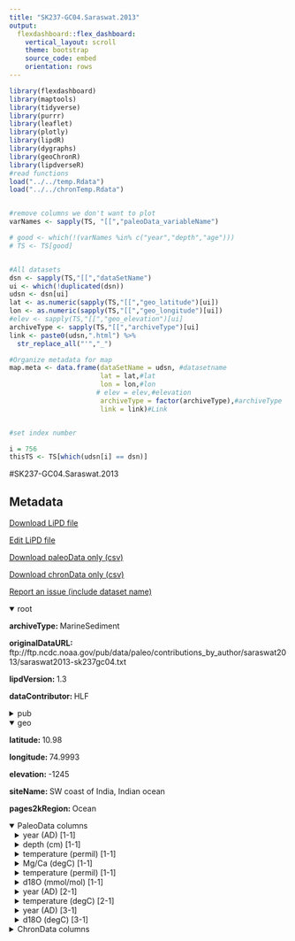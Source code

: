 ```yaml
---
title: "SK237-GC04.Saraswat.2013"
output: 
  flexdashboard::flex_dashboard:
    vertical_layout: scroll
    theme: bootstrap
    source_code: embed
    orientation: rows
---
```


```r
library(flexdashboard)
library(maptools)
library(tidyverse)
library(purrr)
library(leaflet)
library(plotly)
library(lipdR)
library(dygraphs)
library(geoChronR)
library(lipdverseR)
#read functions
load("../../temp.Rdata")
load("../../chronTemp.Rdata")


#remove columns we don't want to plot
varNames <- sapply(TS, "[[","paleoData_variableName")

# good <- which(!(varNames %in% c("year","depth","age")))
# TS <- TS[good]


#All datasets
dsn <- sapply(TS,"[[","dataSetName")
ui <- which(!duplicated(dsn))
udsn <- dsn[ui]
lat <- as.numeric(sapply(TS,"[[","geo_latitude")[ui])
lon <- as.numeric(sapply(TS,"[[","geo_longitude")[ui])
#elev <- sapply(TS,"[[","geo_elevation")[ui]
archiveType <- sapply(TS,"[[","archiveType")[ui]
link <- paste0(udsn,".html") %>% 
  str_replace_all("'","_")

#Organize metadata for map
map.meta <- data.frame(dataSetName = udsn, #datasetname
                       lat = lat,#lat
                       lon = lon,#lon
                      # elev = elev,#elevation
                       archiveType = factor(archiveType),#archiveType
                       link = link)#Link


#set index number

i = 756
thisTS <- TS[which(udsn[i] == dsn)]
```
#SK237-GC04.Saraswat.2013

Metadata {.sidebar}
-------------------------------------
[Download LiPD file](SK237-GC04.Saraswat.2013.lpd)
            

[Edit LiPD file](http://lipd.net/playground?source=http://lipdverse.org/globalHolocene/0_25_5/SK237-GC04.Saraswat.2013.lpd)
            

[Download paleoData only (csv)](SK237-GC04.Saraswat.2013.csv)
            

[Download chronData only (csv)](SK237-GC04.Saraswat.2013-chron.csv)
            

[Report an issue (include dataset name)](https://github.com/nickmckay/LiPDverse/issues)

<details open style="margin-left: 0px">
<summary>root</summary>
<p style="margin-left: 0px"><strong>archiveType: </strong>MarineSediment
<p style="margin-left: 0px"><strong>originalDataURL: </strong>ftp://ftp.ncdc.noaa.gov/pub/data/paleo/contributions_by_author/saraswat2013/saraswat2013-sk237gc04.txt
<p style="margin-left: 0px"><strong>lipdVersion: </strong>1.3
<p style="margin-left: 0px"><strong>dataContributor: </strong>HLF
</details>
<details>
<summary>pub</summary>
<details style="margin-left: 10px">
<summary>pub1</summary>
<p style="margin-left: 10px"><strong>author: </strong>list(list(name = "Saraswat, Rajeev"), list(name = "Lea, David W."), list(name = "Nigam, Rajiv"), list(name = "Mackensen, Andreas"), list(name = "Naik, Dinesh K."))
<p style="margin-left: 10px"><strong>citeKey: </strong>saraswat2013deglaciation
<p style="margin-left: 10px"><strong>journal: </strong>Earth and Planetary Science Letters
<p style="margin-left: 10px"><strong>volume: </strong>375
<p style="margin-left: 10px"><strong>pages: </strong>166-175
<p style="margin-left: 10px"><strong>title: </strong>Deglaciation in the tropical Indian Ocean driven by interplay between the regional monsoon and global teleconnections
</details>
<details style="margin-left: 10px">
<summary>pub2</summary>
<p style="margin-left: 10px"><strong>author: </strong>list(list(name = NA))
<p style="margin-left: 10px"><strong>citeKey: </strong>saraswat2014o2klrDataCitation
<p style="margin-left: 10px"><strong>title: </strong>O2kLR-SWCoastOfIndia.Saraswat.2013
</details>
</details>
<details open style="margin-left: 0px">
<summary>geo</summary>
<p style="margin-left: 0px"><strong>latitude: </strong>10.98
<p style="margin-left: 0px"><strong>longitude: </strong>74.9993
<p style="margin-left: 0px"><strong>elevation: </strong>-1245
<p style="margin-left: 0px"><strong>siteName: </strong>SW coast of India, Indian ocean
<p style="margin-left: 0px"><strong>pages2kRegion: </strong>Ocean
</details>
<details open>
<summary>PaleoData columns</summary>
<details style="margin-left: 10px">
<summary>year (AD) [1-1]</summary>
<p style="margin-left: 10px"><strong>TSid: </strong>MAT63674e7a05
<p style="margin-left: 10px"><strong>variableName: </strong>year
<p style="margin-left: 10px"><strong>units: </strong>AD
<p style="margin-left: 10px"><strong>description: </strong>Year AD
</details>
<details style="margin-left: 10px">
<summary>depth (cm) [1-1]</summary>
<p style="margin-left: 10px"><strong>TSid: </strong>MAT551d02c7f8
<p style="margin-left: 10px"><strong>variableName: </strong>depth
<p style="margin-left: 10px"><strong>units: </strong>cm
<p style="margin-left: 10px"><strong>description: </strong>depth
</details>
<details style="margin-left: 10px">
<summary>temperature (permil) [1-1]</summary>
<p style="margin-left: 10px"><strong>TSid: </strong>MS13RSAS01b
<p style="margin-left: 10px"><strong>variableName: </strong>temperature
<p style="margin-left: 10px"><strong>units: </strong>permil
<p style="margin-left: 10px"><strong>description: </strong>inferred seawater
<p style="margin-left: 10px"><strong>useInGlobalTemperatureAnalysis: </strong>FALSE
<details>
<summary>interpretation</summary>
<details style="margin-left: 20px">
<summary>1</summary>
<p style="margin-left: 20px"><strong>basis: </strong>NaN
<p style="margin-left: 20px"><strong>direction: </strong>negative
<p style="margin-left: 20px"><strong>interpDirection: </strong>increase
<p style="margin-left: 20px"><strong>scope: </strong>climate
<p style="margin-left: 20px"><strong>seasonality: </strong>NaN
<p style="margin-left: 20px"><strong>variable: </strong>salinity
<p style="margin-left: 20px"><strong>variableDetail: </strong>sea@surface
</details>
<details style="margin-left: 20px">
<summary>2</summary>
<p style="margin-left: 20px"><strong>coefficient: </strong>NaN
<p style="margin-left: 20px"><strong>direction: </strong>positive
<p style="margin-left: 20px"><strong>equilibriumEvidence: </strong>NaN
<p style="margin-left: 20px"><strong>fraction: </strong>NaN
<p style="margin-left: 20px"><strong>inferredMaterial: </strong>seawater
<p style="margin-left: 20px"><strong>integrationTime: </strong>NaN
<p style="margin-left: 20px"><strong>integrationTimeBasis: </strong>NaN
<p style="margin-left: 20px"><strong>integrationTimeUncertainty: </strong>NaN
<p style="margin-left: 20px"><strong>integrationTimeUncertaintyType: </strong>NaN
<p style="margin-left: 20px"><strong>integrationTimeUnits: </strong>NaN
<p style="margin-left: 20px"><strong>mathematicalRelation: </strong>linear
<p style="margin-left: 20px"><strong>rank: </strong>NA
<p style="margin-left: 20px"><strong>scope: </strong>isotope
<p style="margin-left: 20px"><strong>seasonality: </strong>not applicable (always)
<p style="margin-left: 20px"><strong>variable: </strong>Salinity
</details>
<details style="margin-left: 20px">
<summary>3</summary>
<p style="margin-left: 20px"><strong>coefficient: </strong>NA
<p style="margin-left: 20px"><strong>fraction: </strong>NA
<p style="margin-left: 20px"><strong>rank: </strong>NA
<p style="margin-left: 20px"><strong>scope: </strong>isotope
</details>
<details style="margin-left: 20px">
<summary>4</summary>
<p style="margin-left: 20px"><strong>coefficient: </strong>NA
<p style="margin-left: 20px"><strong>fraction: </strong>NA
<p style="margin-left: 20px"><strong>rank: </strong>NA
<p style="margin-left: 20px"><strong>scope: </strong>isotope
</details>
</details>
</details>
<details style="margin-left: 10px">
<summary>Mg/Ca (degC) [1-1]</summary>
<p style="margin-left: 10px"><strong>TSid: </strong>O2kLR_118q
<p style="margin-left: 10px"><strong>variableName: </strong>Mg/Ca
<p style="margin-left: 10px"><strong>units: </strong>degC
<p style="margin-left: 10px"><strong>useInGlobalTemperatureAnalysis: </strong>FALSE
<details>
<summary>interpretation</summary>
<details style="margin-left: 20px">
<summary>1</summary>
<p style="margin-left: 20px"><strong>direction: </strong>positive
<p style="margin-left: 20px"><strong>scope: </strong>climate
<p style="margin-left: 20px"><strong>variable: </strong>T
</details>
<details style="margin-left: 20px">
<summary>2</summary>
<p style="margin-left: 20px"><strong>coefficient: </strong>NA
<p style="margin-left: 20px"><strong>fraction: </strong>NA
<p style="margin-left: 20px"><strong>rank: </strong>NA
<p style="margin-left: 20px"><strong>scope: </strong>isotope
</details>
<details style="margin-left: 20px">
<summary>3</summary>
<p style="margin-left: 20px"><strong>coefficient: </strong>NA
<p style="margin-left: 20px"><strong>fraction: </strong>NA
<p style="margin-left: 20px"><strong>rank: </strong>NA
<p style="margin-left: 20px"><strong>scope: </strong>isotope
</details>
<details style="margin-left: 20px">
<summary>4</summary>
<p style="margin-left: 20px"><strong>coefficient: </strong>NA
<p style="margin-left: 20px"><strong>fraction: </strong>NA
<p style="margin-left: 20px"><strong>rank: </strong>NA
<p style="margin-left: 20px"><strong>scope: </strong>isotope
</details>
</details>
</details>
<details style="margin-left: 10px">
<summary>temperature (permil) [1-1]</summary>
<p style="margin-left: 10px"><strong>TSid: </strong>MS13RSAS01a
<p style="margin-left: 10px"><strong>variableName: </strong>temperature
<p style="margin-left: 10px"><strong>units: </strong>permil
<p style="margin-left: 10px"><strong>description: </strong>carbonate
<p style="margin-left: 10px"><strong>useInGlobalTemperatureAnalysis: </strong>FALSE
<details>
<summary>interpretation</summary>
<details style="margin-left: 20px">
<summary>1</summary>
<p style="margin-left: 20px"><strong>basis: </strong>NaN
<p style="margin-left: 20px"><strong>interpDirection: </strong>decrease/increase
<p style="margin-left: 20px"><strong>scope: </strong>climate
<p style="margin-left: 20px"><strong>seasonality: </strong>NaN
<p style="margin-left: 20px"><strong>variable: </strong>temperature/salinity
<p style="margin-left: 20px"><strong>variableDetail: </strong>sea@surface
</details>
<details style="margin-left: 20px">
<summary>2</summary>
<p style="margin-left: 20px"><strong>basis: </strong>Urey, H. C. 1948. Oxygen isotopes in nature and in the laboratory. Science, 108:489?496.
<p style="margin-left: 20px"><strong>coefficient: </strong>NaN
<p style="margin-left: 20px"><strong>direction: </strong>decrease
<p style="margin-left: 20px"><strong>equilibriumEvidence: </strong>NaN
<p style="margin-left: 20px"><strong>fraction: </strong>NaN
<p style="margin-left: 20px"><strong>inferredMaterial: </strong>seawater
<p style="margin-left: 20px"><strong>integrationTime: </strong>NaN
<p style="margin-left: 20px"><strong>integrationTimeBasis: </strong>NaN
<p style="margin-left: 20px"><strong>integrationTimeUncertainty: </strong>NaN
<p style="margin-left: 20px"><strong>integrationTimeUncertaintyType: </strong>NaN
<p style="margin-left: 20px"><strong>integrationTimeUnits: </strong>NaN
<p style="margin-left: 20px"><strong>mathematicalRelation: </strong>non-linear
<p style="margin-left: 20px"><strong>scope: </strong>isotope
<p style="margin-left: 20px"><strong>seasonality: </strong>not applicable (always)
<p style="margin-left: 20px"><strong>variable: </strong>Temperature_water
</details>
<details style="margin-left: 20px">
<summary>3</summary>
<p style="margin-left: 20px"><strong>basis: </strong>Urey, H. C. 1948. Oxygen isotopes in nature and in the laboratory. Science, 108:489?496.
<p style="margin-left: 20px"><strong>coefficient: </strong>NaN
<p style="margin-left: 20px"><strong>direction: </strong>decrease
<p style="margin-left: 20px"><strong>equilibriumEvidence: </strong>NaN
<p style="margin-left: 20px"><strong>fraction: </strong>NaN
<p style="margin-left: 20px"><strong>inferredMaterial: </strong>calcite; sea surface water
<p style="margin-left: 20px"><strong>integrationTime: </strong>NaN
<p style="margin-left: 20px"><strong>integrationTimeBasis: </strong>NaN
<p style="margin-left: 20px"><strong>integrationTimeUncertainty: </strong>NaN
<p style="margin-left: 20px"><strong>integrationTimeUncertaintyType: </strong>NaN
<p style="margin-left: 20px"><strong>integrationTimeUnits: </strong>NaN
<p style="margin-left: 20px"><strong>mathematicalRelation: </strong>non-linear
<p style="margin-left: 20px"><strong>scope: </strong>isotope
<p style="margin-left: 20px"><strong>seasonality: </strong>not applicable (always)
<p style="margin-left: 20px"><strong>variable: </strong>seawater_isotope
</details>
<details style="margin-left: 20px">
<summary>4</summary>
<p style="margin-left: 20px"><strong>basis: </strong>Spero, H.J., Bijma, J., Lea, D.W., Bemis, B.E., 1997. Effect of seawater carbonate concentration on foraminiferal carbon and oxygen isotopes. Nature 390, 497-500.
<p style="margin-left: 20px"><strong>coefficient: </strong>NaN
<p style="margin-left: 20px"><strong>direction: </strong>negative
<p style="margin-left: 20px"><strong>equilibriumEvidence: </strong>NaN
<p style="margin-left: 20px"><strong>fraction: </strong>NaN
<p style="margin-left: 20px"><strong>inferredMaterial: </strong>calcite; sea surface water
<p style="margin-left: 20px"><strong>integrationTime: </strong>NaN
<p style="margin-left: 20px"><strong>integrationTimeBasis: </strong>NaN
<p style="margin-left: 20px"><strong>integrationTimeUncertainty: </strong>NaN
<p style="margin-left: 20px"><strong>integrationTimeUncertaintyType: </strong>NaN
<p style="margin-left: 20px"><strong>integrationTimeUnits: </strong>NaN
<p style="margin-left: 20px"><strong>mathematicalRelation: </strong>linear
<p style="margin-left: 20px"><strong>scope: </strong>isotope
<p style="margin-left: 20px"><strong>seasonality: </strong>not applicable (always)
<p style="margin-left: 20px"><strong>variable: </strong>Carbonate_ion_concentration
</details>
</details>
</details>
<details style="margin-left: 10px">
<summary>d18O (mmol/mol) [1-1]</summary>
<p style="margin-left: 10px"><strong>TSid: </strong>LPDc1accbf5t
<p style="margin-left: 10px"><strong>variableName: </strong>d18O
<p style="margin-left: 10px"><strong>units: </strong>mmol/mol
<p style="margin-left: 10px"><strong>description: </strong>Mg/Ca of foraminiferal calcite
<p style="margin-left: 10px"><strong>useInGlobalTemperatureAnalysis: </strong>FALSE
<details>
<summary>interpretation</summary>
<details style="margin-left: 20px">
<summary>1</summary>
<p style="margin-left: 20px"><strong>coefficient: </strong>NA
<p style="margin-left: 20px"><strong>fraction: </strong>NA
<p style="margin-left: 20px"><strong>rank: </strong>NA
<p style="margin-left: 20px"><strong>scope: </strong>isotope
</details>
<details style="margin-left: 20px">
<summary>2</summary>
<p style="margin-left: 20px"><strong>coefficient: </strong>NA
<p style="margin-left: 20px"><strong>fraction: </strong>NA
<p style="margin-left: 20px"><strong>rank: </strong>NA
<p style="margin-left: 20px"><strong>scope: </strong>isotope
</details>
<details style="margin-left: 20px">
<summary>3</summary>
<p style="margin-left: 20px"><strong>coefficient: </strong>NA
<p style="margin-left: 20px"><strong>fraction: </strong>NA
<p style="margin-left: 20px"><strong>rank: </strong>NA
<p style="margin-left: 20px"><strong>scope: </strong>isotope
</details>
</details>
</details>
<details style="margin-left: 10px">
<summary>year (AD) [2-1]</summary>
<p style="margin-left: 10px"><strong>TSid: </strong>MATff75ed4ec7
<p style="margin-left: 10px"><strong>variableName: </strong>year
<p style="margin-left: 10px"><strong>units: </strong>AD
<p style="margin-left: 10px"><strong>description: </strong>Year AD
</details>
<details style="margin-left: 10px">
<summary>temperature (degC) [2-1]</summary>
<p style="margin-left: 10px"><strong>TSid: </strong>O2kLR_118
<p style="margin-left: 10px"><strong>variableName: </strong>temperature
<p style="margin-left: 10px"><strong>units: </strong>degC
<p style="margin-left: 10px"><strong>description: </strong>inferred sea-surface temperature
<p style="margin-left: 10px"><strong>useInGlobalTemperatureAnalysis: </strong>TRUE
<details>
<summary>interpretation</summary>
<details style="margin-left: 20px">
<summary>1</summary>
<p style="margin-left: 20px"><strong>basis: </strong>Mg/Ca calibration to SST
<p style="margin-left: 20px"><strong>direction: </strong>negative
<p style="margin-left: 20px"><strong>interpDirection: </strong>increase
<p style="margin-left: 20px"><strong>scope: </strong>climate
<p style="margin-left: 20px"><strong>seasonality: </strong>1 2 3 4 5 6 7 8 9 10 11 12
<p style="margin-left: 20px"><strong>variable: </strong>T
<p style="margin-left: 20px"><strong>variableDetail: </strong>sea@surface
</details>
<details style="margin-left: 20px">
<summary>2</summary>
<p style="margin-left: 20px"><strong>coefficient: </strong>NA
<p style="margin-left: 20px"><strong>fraction: </strong>NA
<p style="margin-left: 20px"><strong>rank: </strong>NA
<p style="margin-left: 20px"><strong>scope: </strong>isotope
</details>
<details style="margin-left: 20px">
<summary>3</summary>
<p style="margin-left: 20px"><strong>coefficient: </strong>NA
<p style="margin-left: 20px"><strong>fraction: </strong>NA
<p style="margin-left: 20px"><strong>rank: </strong>NA
<p style="margin-left: 20px"><strong>scope: </strong>isotope
</details>
<details style="margin-left: 20px">
<summary>4</summary>
<p style="margin-left: 20px"><strong>coefficient: </strong>NA
<p style="margin-left: 20px"><strong>fraction: </strong>NA
<p style="margin-left: 20px"><strong>rank: </strong>NA
<p style="margin-left: 20px"><strong>scope: </strong>isotope
</details>
</details>
</details>
<details style="margin-left: 10px">
<summary>year (AD) [3-1]</summary>
<p style="margin-left: 10px"><strong>TSid: </strong>MATc670f8ea71
<p style="margin-left: 10px"><strong>variableName: </strong>year
<p style="margin-left: 10px"><strong>units: </strong>AD
<p style="margin-left: 10px"><strong>description: </strong>Year AD
</details>
<details style="margin-left: 10px">
<summary>d18O (degC) [3-1]</summary>
<p style="margin-left: 10px"><strong>TSid: </strong>O2kLR_120
<p style="margin-left: 10px"><strong>variableName: </strong>d18O
<p style="margin-left: 10px"><strong>units: </strong>degC
<p style="margin-left: 10px"><strong>description: </strong>inferred sea-surface temperature
<p style="margin-left: 10px"><strong>useInGlobalTemperatureAnalysis: </strong>FALSE
<details>
<summary>interpretation</summary>
<details style="margin-left: 20px">
<summary>1</summary>
<p style="margin-left: 20px"><strong>basis: </strong>Mg/Ca calibration to SST
<p style="margin-left: 20px"><strong>direction: </strong>negative
<p style="margin-left: 20px"><strong>interpDirection: </strong>increase
<p style="margin-left: 20px"><strong>scope: </strong>climate
<p style="margin-left: 20px"><strong>seasonality: </strong>1 2 3 4 5 6 7 8 9 10 11 12
<p style="margin-left: 20px"><strong>variable: </strong>T
<p style="margin-left: 20px"><strong>variableDetail: </strong>sea@surface
</details>
<details style="margin-left: 20px">
<summary>2</summary>
<p style="margin-left: 20px"><strong>coefficient: </strong>NA
<p style="margin-left: 20px"><strong>fraction: </strong>NA
<p style="margin-left: 20px"><strong>rank: </strong>NA
<p style="margin-left: 20px"><strong>scope: </strong>isotope
</details>
<details style="margin-left: 20px">
<summary>3</summary>
<p style="margin-left: 20px"><strong>coefficient: </strong>NA
<p style="margin-left: 20px"><strong>fraction: </strong>NA
<p style="margin-left: 20px"><strong>rank: </strong>NA
<p style="margin-left: 20px"><strong>scope: </strong>isotope
</details>
<details style="margin-left: 20px">
<summary>4</summary>
<p style="margin-left: 20px"><strong>coefficient: </strong>NA
<p style="margin-left: 20px"><strong>fraction: </strong>NA
<p style="margin-left: 20px"><strong>rank: </strong>NA
<p style="margin-left: 20px"><strong>scope: </strong>isotope
</details>
</details>
</details>
<details>
<summary>ChronData columns</summary>
<details style="margin-left: 10px">
<summary>depth (cm)</summary>
<p style="margin-left: 10px"><strong>TSid: </strong>chron1
<p style="margin-left: 10px"><strong>variableName: </strong>depth
<p style="margin-left: 10px"><strong>units: </strong>cm
<p style="margin-left: 10px"><strong>description: </strong>mid-point depth
</details>
<details style="margin-left: 10px">
<summary>age (yr BP)</summary>
<p style="margin-left: 10px"><strong>TSid: </strong>chron15
<p style="margin-left: 10px"><strong>variableName: </strong>age
<p style="margin-left: 10px"><strong>units: </strong>yr BP
<p style="margin-left: 10px"><strong>description: </strong>years before 1950 (calibrated age, or ages that dont need calibration)
</details>
<details style="margin-left: 10px">
<summary>age14C (yr14C BP)</summary>
<p style="margin-left: 10px"><strong>TSid: </strong>chron2
<p style="margin-left: 10px"><strong>variableName: </strong>age14C
<p style="margin-left: 10px"><strong>units: </strong>yr14C BP
<p style="margin-left: 10px"><strong>description: </strong>14C years before 1950
</details>
<details style="margin-left: 10px">
<summary>age14Cuncertainty (yr14C BP)</summary>
<p style="margin-left: 10px"><strong>TSid: </strong>chron3
<p style="margin-left: 10px"><strong>variableName: </strong>age14Cuncertainty
<p style="margin-left: 10px"><strong>units: </strong>yr14C BP
<p style="margin-left: 10px"><strong>description: </strong>14C years uncertainty
</details>
<details style="margin-left: 10px">
<summary>fractionModern (unitless)</summary>
<p style="margin-left: 10px"><strong>TSid: </strong>chron4
<p style="margin-left: 10px"><strong>variableName: </strong>fractionModern
<p style="margin-left: 10px"><strong>units: </strong>unitless
<p style="margin-left: 10px"><strong>description: </strong>fraction of modern 14C activity
</details>
<details style="margin-left: 10px">
<summary>fractionModernUncertainty (unitless)</summary>
<p style="margin-left: 10px"><strong>TSid: </strong>chron5
<p style="margin-left: 10px"><strong>variableName: </strong>fractionModernUncertainty
<p style="margin-left: 10px"><strong>units: </strong>unitless
<p style="margin-left: 10px"><strong>description: </strong>fraction of modern 14C activity uncertainty
</details>
<details style="margin-left: 10px">
<summary>delta13C (permil)</summary>
<p style="margin-left: 10px"><strong>TSid: </strong>chron6
<p style="margin-left: 10px"><strong>variableName: </strong>delta13C
<p style="margin-left: 10px"><strong>units: </strong>permil
<p style="margin-left: 10px"><strong>description: </strong>delta13C of material analyzed for 14C
</details>
<details style="margin-left: 10px">
<summary>delta13Cuncertainty (permil)</summary>
<p style="margin-left: 10px"><strong>TSid: </strong>chron7
<p style="margin-left: 10px"><strong>variableName: </strong>delta13Cuncertainty
<p style="margin-left: 10px"><strong>units: </strong>permil
<p style="margin-left: 10px"><strong>description: </strong>delta13C uncertainty
</details>
<details style="margin-left: 10px">
<summary>thickness (cm)</summary>
<p style="margin-left: 10px"><strong>TSid: </strong>chron8
<p style="margin-left: 10px"><strong>variableName: </strong>thickness
<p style="margin-left: 10px"><strong>units: </strong>cm
<p style="margin-left: 10px"><strong>description: </strong>thickness of sample (along depth axis)
</details>
<details style="margin-left: 10px">
<summary>labID (unitless)</summary>
<p style="margin-left: 10px"><strong>TSid: </strong>chron9
<p style="margin-left: 10px"><strong>variableName: </strong>labID
<p style="margin-left: 10px"><strong>units: </strong>unitless
<p style="margin-left: 10px"><strong>description: </strong>laboratory ID from radiocarbon facility
</details>
<details style="margin-left: 10px">
<summary>materialDated (unitless)</summary>
<p style="margin-left: 10px"><strong>TSid: </strong>chron10
<p style="margin-left: 10px"><strong>variableName: </strong>materialDated
<p style="margin-left: 10px"><strong>units: </strong>unitless
<p style="margin-left: 10px"><strong>description: </strong>material analyzed
</details>
<details style="margin-left: 10px">
<summary>activity (Bq g-1)</summary>
<p style="margin-left: 10px"><strong>TSid: </strong>chron11
<p style="margin-left: 10px"><strong>variableName: </strong>activity
<p style="margin-left: 10px"><strong>units: </strong>Bq g-1
<p style="margin-left: 10px"><strong>description: </strong>210Pb, 239+240Pu or 137Cs activity
</details>
<details style="margin-left: 10px">
<summary>activityUncertainty (Bq g-1)</summary>
<p style="margin-left: 10px"><strong>TSid: </strong>chron12
<p style="margin-left: 10px"><strong>variableName: </strong>activityUncertainty
<p style="margin-left: 10px"><strong>units: </strong>Bq g-1
<p style="margin-left: 10px"><strong>description: </strong>210Pb, 239+240Pu or 137Cs activity uncertainty
</details>
<details style="margin-left: 10px">
<summary>supportedActivity (unitless)</summary>
<p style="margin-left: 10px"><strong>TSid: </strong>chron13
<p style="margin-left: 10px"><strong>variableName: </strong>supportedActivity
<p style="margin-left: 10px"><strong>units: </strong>unitless
<p style="margin-left: 10px"><strong>description: </strong>Y if supported 210Pb activity, N if unsupported 210Pb activity
</details>
<details style="margin-left: 10px">
<summary>x210PbModel (unitless)</summary>
<p style="margin-left: 10px"><strong>TSid: </strong>chron14
<p style="margin-left: 10px"><strong>variableName: </strong>x210PbModel
<p style="margin-left: 10px"><strong>units: </strong>unitless
<p style="margin-left: 10px"><strong>description: </strong>model used to convert 210Pb activity to age (e.g., constant rate of supply)
</details>
<details style="margin-left: 10px">
<summary>ageUncertainty (yr BP)</summary>
<p style="margin-left: 10px"><strong>TSid: </strong>chron16
<p style="margin-left: 10px"><strong>variableName: </strong>ageUncertainty
<p style="margin-left: 10px"><strong>units: </strong>yr BP
<p style="margin-left: 10px"><strong>description: </strong>uncertainty in age
</details>
<details style="margin-left: 10px">
<summary>reservoirAge14C (yr14C BP)</summary>
<p style="margin-left: 10px"><strong>TSid: </strong>chron17
<p style="margin-left: 10px"><strong>variableName: </strong>reservoirAge14C
<p style="margin-left: 10px"><strong>units: </strong>yr14C BP
<p style="margin-left: 10px"><strong>description: </strong>14C reservoir age
</details>
<details style="margin-left: 10px">
<summary>reservoirAge14CUncertainty (yr14C BP)</summary>
<p style="margin-left: 10px"><strong>TSid: </strong>chron18
<p style="margin-left: 10px"><strong>variableName: </strong>reservoirAge14CUncertainty
<p style="margin-left: 10px"><strong>units: </strong>yr14C BP
<p style="margin-left: 10px"><strong>description: </strong>14C reservoir age uncertainty
</details>
<details style="margin-left: 10px">
<summary>useInAgeModel (unitless)</summary>
<p style="margin-left: 10px"><strong>TSid: </strong>chron19
<p style="margin-left: 10px"><strong>variableName: </strong>useInAgeModel
<p style="margin-left: 10px"><strong>units: </strong>unitless
<p style="margin-left: 10px"><strong>description: </strong>was this date used in the age model?
</details>
<details style="margin-left: 10px">
<summary>notes (unitless)</summary>
<p style="margin-left: 10px"><strong>TSid: </strong>chron20
<p style="margin-left: 10px"><strong>variableName: </strong>notes
<p style="margin-left: 10px"><strong>units: </strong>unitless
</details>

Row {.tabset .tabset-fade}
-----------------------------------------------------------------------

### Sitemap

```r
  map.meta.split <- split(map.meta, map.meta$archiveType)


factpal <- colorFactor("Paired",map.meta$archiveType)
buff <- 15
l <- leaflet() %>% 
  addTiles() %>% 
  fitBounds(map.meta$lon[i]-buff,map.meta$lat[i]-buff,map.meta$lon[i]+buff,map.meta$lat[i]+buff)
  

  
  
names(map.meta.split) %>%
  purrr::walk( function(df) {
    l <<- l %>%
      addMarkers(data=map.meta.split[[df]],
                 lng=~lon, lat=~lat,
                 label=~as.character(archiveType),
                 popup=~paste(str_c('Dataset: <a href="',link,'">',dataSetName,'</a>'),
                                 # str_c("Elevation: ",elev),
                                  str_c("Archive Type: ",archiveType),
                                  sep = "<br>"),
                 group = df,
                 clusterOptions = markerClusterOptions(removeOutsideVisibleBounds = F),
                 labelOptions = labelOptions(noHide = F,
                                             direction = 'auto'))
  })

l %>%
  addLayersControl(position = "bottomleft",
    overlayGroups = names(map.meta.split),
    options = layersControlOptions(collapsed = FALSE,
                                   opacity = 0.8)
  )
```

### Search the LiPDverse (Beta! doesn't work well yet)
```r
#Add google search bar
htmltools::includeHTML("../../googleSearchChunk.html")
```


Row {.tabset .tabset-fade}
-----------------------------------------------------------------------

### temperature (permil) [1-1]
```r
plotCol(thisTS,ind = 1)
```

### Mg/Ca (degC) [1-1]
```r
plotCol(thisTS,ind = 4)
```

### temperature (permil) [1-1]
```r
plotCol(thisTS,ind = 6)
```

### d18O (mmol/mol) [1-1]
```r
plotCol(thisTS,ind = 5)
```

### temperature (degC) [2-1]
```r
plotCol(thisTS,ind = 7)
```

### d18O (degC) [3-1]
```r
plotCol(thisTS,ind = 9)
```

Row {.tabset .tabset-fade}
-----------------------------------------------------------------------

### depth (cm)
```r
plotCol(chronTS,ind = 1)
```

### age (yr BP)
```r
plotCol(chronTS,ind = 15)
```

### age14C (yr14C BP)
```r
plotCol(chronTS,ind = 2)
```

### age14Cuncertainty (yr14C BP)
```r
plotCol(chronTS,ind = 3)
```

### fractionModern (unitless)
```r
plotCol(chronTS,ind = 4)
```

### fractionModernUncertainty (unitless)
```r
plotCol(chronTS,ind = 5)
```

### delta13C (permil)
```r
plotCol(chronTS,ind = 6)
```

### delta13Cuncertainty (permil)
```r
plotCol(chronTS,ind = 7)
```

### thickness (cm)
```r
plotCol(chronTS,ind = 8)
```

### labID (unitless)
```r
plotCol(chronTS,ind = 9)
```

### materialDated (unitless)
```r
plotCol(chronTS,ind = 10)
```

### activity (Bq g-1)
```r
plotCol(chronTS,ind = 11)
```

### activityUncertainty (Bq g-1)
```r
plotCol(chronTS,ind = 12)
```

### supportedActivity (unitless)
```r
plotCol(chronTS,ind = 13)
```

### x210PbModel (unitless)
```r
plotCol(chronTS,ind = 14)
```

### ageUncertainty (yr BP)
```r
plotCol(chronTS,ind = 16)
```

### reservoirAge14C (yr14C BP)
```r
plotCol(chronTS,ind = 17)
```

### reservoirAge14CUncertainty (yr14C BP)
```r
plotCol(chronTS,ind = 18)
```

### useInAgeModel (unitless)
```r
plotCol(chronTS,ind = 19)
```

### notes (unitless)
```r
plotCol(chronTS,ind = 20)
```
